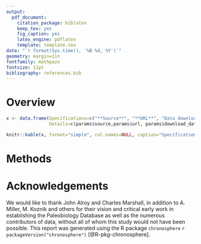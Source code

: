 ```yaml
---
output:
  pdf_document:
    citation_package: biblatex
    keep_tex: yes
    fig_caption: yes
    latex_engine: pdflatex
    template: template.tex
date: "`r format(Sys.time(), '%B %d, %Y')`"
geometry: margin=1in
fontfamily: mathpazo
fontsize: 11pt
bibliography: references.bib
---
```

# Overview

```r
x <- data.frame(Specifications=c("**Source**", "**URL**", "Data downloaded", "**Taxa**", "**Location**", "**Time Period**", "**Data format**", "**Data accessibility**"),
                Details=c(params$source,params$url, params$download_date, params$taxa, params$location, params$time, params$dataformat, params$dataaccess))

knitr::kable(x, format="simple", col.names=NULL, caption="Specifications table")
```

# Methods

# Acknowledgements
We would like to thank John Alroy and Charles Marshall, in addition to A. Miller, M. Koznik and others for their vision and critical early work in establishing the Paleobiology Database as well as the numerous contributors of data, without all of whom this study would not have been possible. This report was generated using the R package `chronosphere` `r packageVersion("chronosphere")` [@R-pkg-chronosphere].
